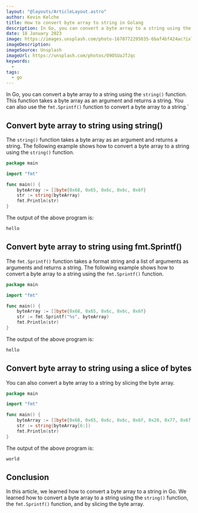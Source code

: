 ```yaml
---
layout: "@layouts/ArticleLayout.astro"
author: Kevin Kelche
title: How to convert byte array to string in Golang
description: In Go, you can convert a byte array to a string using the `string()` function. This function takes a byte array as an argument and returns a string. You can also use the `fmt.Sprintf()` function to convert a byte array to a string.
date: 18 January 2023
image: https://images.unsplash.com/photo-1670772295035-6baf4bf424ac?ixlib=rb-4.0.3&ixid=MnwxMjA3fDB8MHxwaG90by1wYWdlfHx8fGVufDB8fHx8&auto=format&fit=crop&w=928&q=80
imageDescription:
imageSource: Unsplash
imageUrl: https://unsplash.com/photos/O9OSUaJTJqc
keywords:
  -
tags:
  - go
---
```



In Go, you can convert a byte array to a string using the `string()` function. This function takes a byte array as an argument and returns a string. You can also use the `fmt.Sprintf()` function to convert a byte array to a string.`

## Convert byte array to string using string() <SectionLink id="convert-byte-array-to-string-using-string" />

The `string()` function takes a byte array as an argument and returns a string. The following example shows how to convert a byte array to a string using the `string()` function.

```go title="main.go"
package main

import "fmt"

func main() {
    byteArray := []byte{0x68, 0x65, 0x6c, 0x6c, 0x6f}
    str := string(byteArray)
    fmt.Println(str)
}
```

The output of the above program is:

```bash title="Output"
hello
```

## Convert byte array to string using fmt.Sprintf() <SectionLink id="convert-byte-array-to-string-using-fmt-sprintf" />

The `fmt.Sprintf()` function takes a format string and a list of arguments as arguments and returns a string. The following example shows how to convert a byte array to a string using the `fmt.Sprintf()` function.

```go title="main.go"
package main

import "fmt"

func main() {
    byteArray := []byte{0x68, 0x65, 0x6c, 0x6c, 0x6f}
    str := fmt.Sprintf("%s", byteArray)
    fmt.Println(str)
}
```

The output of the above program is:

```bash title="Output"
hello
```

## Convert byte array to string using a slice of bytes <SectionLink id="convert-byte-array-to-string-using-a-slice-of-bytes" />

You can also convert a byte array to a string by slicing the byte array.

```go title="main.go"
package main

import "fmt"

func main() {
    byteArray := []byte{0x68, 0x65, 0x6c, 0x6c, 0x6f, 0x20, 0x77, 0x6f, 0x72, 0x6c, 0x64}
    str := string(byteArray[6:])
    fmt.Println(str)
}
```

The output of the above program is:

```bash title="Output"
world
```

## Conclusion <SectionLink id="conclusion" />

In this article, we learned how to convert a byte array to a string in Go. We learned how to convert a byte array to a string using the `string()` function, the `fmt.Sprintf()` function, and by slicing the byte array.
